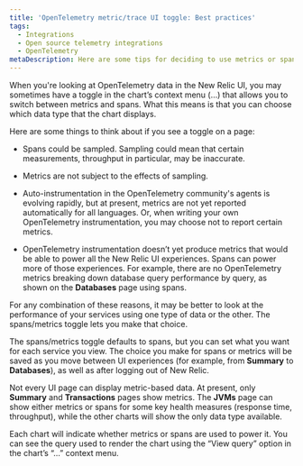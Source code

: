 ```yaml
---
title: 'OpenTelemetry metric/trace UI toggle: Best practices'
tags:
  - Integrations
  - Open source telemetry integrations
  - OpenTelemetry
metaDescription: Here are some tips for deciding to use metrics or spans to populate your charts.
---
```


When you're looking at OpenTelemetry data in the New Relic UI, you may sometimes have a toggle in the chart’s context menu (…) that allows you to switch between metrics and spans. What this means is that you can choose which data type that the chart displays.

Here are some things to think about if you see a toggle on a page:

  * Spans could be sampled. Sampling could mean that certain measurements, throughput in particular, may be inaccurate.

  * Metrics are not subject to the effects of sampling.

  * Auto-instrumentation in the OpenTelemetry community's agents is evolving rapidly, but at present, metrics are not yet reported automatically for all languages. Or, when writing your own OpenTelemetry instrumentation, you may choose not to report certain metrics.

  * OpenTelemetry instrumentation doesn’t yet produce metrics that would be able to power all the New Relic UI experiences. Spans can power more of those experiences. For example, there are no OpenTelemetry metrics breaking down database query performance by query, as shown on the **Databases** page using spans.

For any combination of these reasons, it may be better to look at the performance of your services using one type of data or the other. The spans/metrics toggle lets you make that choice.

The spans/metrics toggle defaults to spans, but you can set what you want for each service you view. The choice you make for spans or metrics will be saved as you move between UI experiences (for example, from **Summary** to **Databases**), as well as after logging out of New Relic.

Not every UI page can display metric-based data. At present, only **Summary** and **Transactions** pages show metrics. The **JVMs** page can show either metrics or spans for some key health measures (response time, throughput), while the other charts will show the only data type available.

Each chart will indicate whether metrics or spans are used to power it. You can see the query used to render the chart using the “View query” option in the chart’s “…” context menu.